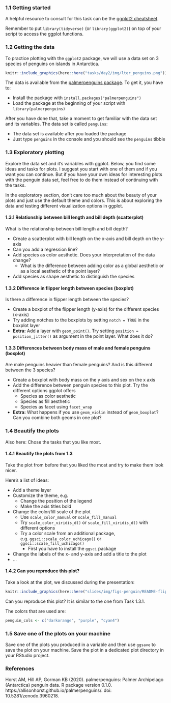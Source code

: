 ### 1.1 Getting started

A helpful resource to consult for this task can be the [ggplot2 cheatsheet](https://raw.githubusercontent.com/rstudio/cheatsheets/master/data-visualization-2.1.pdf).

Remember to put `library(tidyverse)` (or `library(ggplot2)`) on top of your script to access the ggplot functions.

### 1.2 Getting the data

To practice plotting with the `ggplot2` package, we will use a data set on 3 species of penguins on islands in Antarctica.

```r
knitr::include_graphics(here::here("tasks/day2/img/lter_penguins.png"))
```

The data is available from the [palmerpenguins package](https://allisonhorst.github.io/palmerpenguins/). To get it, you have to:

- Install the package with `install.packages("palmerpenguins")`
- Load the package at the beginning of your script with `library(palmerpenguins)`

After you have done that, take a moment to get familiar with the data set and its variables. The data set is called `penguins`:

- The data set is available after you loaded the package
- Just type `penguins` in the console and you should see the `penguins` tibble

### 1.3 Exploratory plotting

Explore the data set and it's variables with ggplot. Below, you find some ideas and tasks for plots. I suggest you start with one of them and if you want you can continue. But if you have your own ideas for interesting plots with the penguin data set, feel free to do them instead of continuing with the tasks. 

In the exploratory section, don't care too much about the beauty of your plots and just use the default theme and colors. This is about exploring the data and testing different visualization options in ggplot. 

#### 1.3.1 Relationship between bill length and bill depth (scatterplot)

What is the relationship between bill length and bill depth?

- Create a scatterplot with bill length on the x-axis and bill depth on the y-axis
- Can you add a regression line?
- Add species as color aesthetic. Does your interpretation of the data change?
  - What is the difference between adding color as a global aesthetic or as a local aesthetic of the point layer?
- Add species as shape aesthetic to distinguish the species
    
#### 1.3.2 Difference in flipper length between species (boxplot)

Is there a difference in flipper length between the species?

- Create a boxplot of the flipper length (y-axis) for the different species (x-axis)
- Try adding notches to the boxplots by setting `notch = TRUE` in the boxplot layer
- **Extra:** Add a layer with `geom_point()`. Try setting `position = position_jitter()` as argument in the point layer. What does it do?

#### 1.3.3 Differences between body mass of male and female penguins (boxplot)

Are male penguins heavier than female penguins? And is this different between the 3 species?

- Create a boxplot with body mass on the y axis and sex on the x axis
- Add the difference between penguin species to this plot. Try the different options ggplot offers
  - Species as color aesthetic
  - Species as fill aesthetic
  - Species as facet using `facet_wrap`
- **Extra:** What happens if you use `geom_violin` instead of `geom_boxplot`? Can you combine both geoms in one plot?

### 1.4 Beautify the plots

Also here: Chose the tasks that you like most.

#### 1.4.1 Beautify the plots from 1.3

Take the plot from before that you liked the most and try to make them look nicer.

Here's a list of ideas:

- Add a theme layer
- Customize the theme, e.g.
  - Change the position of the legend
  - Make the axis titles bold
- Change the color/fill scale of the plot
  - Use `scale_color_manual` or `scale_fill_manual`
  - Try `scale_color_viridis_d()` or `scale_fill_viridis_d()` with different options
  - Try a color scale from an additional package, e.g. `ggsci::scale_color_uchicago()` or  `ggsci::scale_fill_uchicago()`
    - First you have to install the `ggsci` package 
- Change the labels of the x- and y-axis and add a title to the plot
- ...

#### 1.4.2 Can you reproduce this plot?

Take a look at the plot, we discussed during the presentation:

```r
knitr::include_graphics(here::here("slides/img/figs-penguin/README-flipper-bill-1.png"))
```


Can you reproduce this plot? It is similar to the one from Task 1.3.1.

The colors that are used are:

```r
penguin_cols <- c("darkorange", "purple", "cyan4")
```

### 1.5 Save one of the plots on your machine

Save one of the plots you produced in a variable and then use `ggsave` to save the plot on your machine.
Save the plot in a dedicated plot directory in your RStudio project. 

### References

Horst AM, Hill AP, Gorman KB (2020). palmerpenguins: Palmer Archipelago (Antarctica) penguin data. R package version 0.1.0.
https://allisonhorst.github.io/palmerpenguins/. doi: 10.5281/zenodo.3960218.

